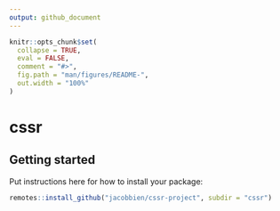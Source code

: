 ```yaml
---
output: github_document
---
```


<!-- README.md is generated from README.Rmd. Please edit that file -->

```r
knitr::opts_chunk$set(
  collapse = TRUE,
  eval = FALSE,
  comment = "#>",
  fig.path = "man/figures/README-",
  out.width = "100%"
)
```

# cssr

<!-- badges: start -->
<!-- badges: end -->

## Getting started

Put instructions here for how to install your package:

```r
remotes::install_github("jacobbien/cssr-project", subdir = "cssr")
```

